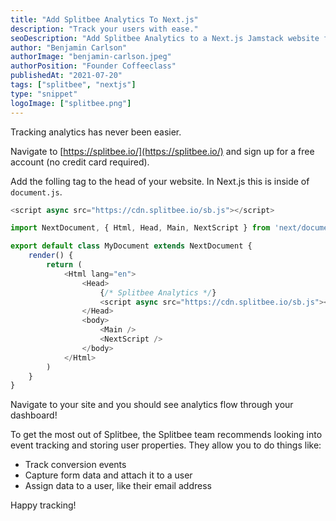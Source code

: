 ```yaml
---
title: "Add Splitbee Analytics To Next.js"
description: "Track your users with ease."
seoDescription: "Add Splitbee Analytics to a Next.js Jamstack website for free. Track analytics, users, funnels, automate tasks, run experiments like a/b testing and more with Splitbee Analytics."
author: "Benjamin Carlson"
authorImage: "benjamin-carlson.jpeg"
authorPosition: "Founder Coffeeclass"
publishedAt: "2021-07-20"
tags: ["splitbee", "nextjs"]
type: "snippet"
logoImage: ["splitbee.png"]
---
```


Tracking analytics has never been easier.

<SnippetStep number="1" title="Register" />

Navigate to [https://splitbee.io/](https://splitbee.io/) and sign up for a free account (no credit card required).

<SnippetStep number="2" title="Add The Tracking Tag" />

Add the folling tag to the head of your website. In Next.js this is inside of `document.js`.

```javascript
<script async src="https://cdn.splitbee.io/sb.js"></script>
```

```javascript:_document.js
import NextDocument, { Html, Head, Main, NextScript } from 'next/document'

export default class MyDocument extends NextDocument {
    render() {
        return (
            <Html lang="en">
                <Head>
                    {/* Splitbee Analytics */}
                    <script async src="https://cdn.splitbee.io/sb.js"></script>
                </Head>
                <body>
                    <Main />
                    <NextScript />
                </body>
            </Html>
        )
    }
}
```

<SnippetStep number="3" title="Go To Your Site" />

Navigate to your site and you should see analytics flow through your dashboard!

<SnippetStep number="4" title="Advanced Usage" />

To get the most out of Splitbee, the Splitbee team recommends looking into event tracking and storing user properties. They allow you to do things like:

- Track conversion events
- Capture form data and attach it to a user
- Assign data to a user, like their email address

Happy tracking!
